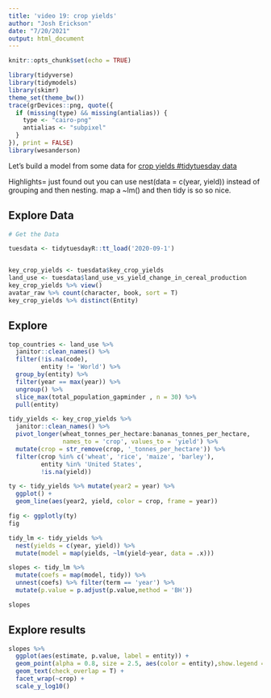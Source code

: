 ```yaml
---
title: 'video 19: crop yields'
author: "Josh Erickson"
date: "7/20/2021"
output: html_document
---
```



```r
knitr::opts_chunk$set(echo = TRUE)
```

```r
library(tidyverse)
library(tidymodels)
library(skimr)
theme_set(theme_bw())
trace(grDevices::png, quote({
  if (missing(type) && missing(antialias)) {
    type <- "cairo-png"
    antialias <- "subpixel"
  }
}), print = FALSE)
library(wesanderson)
```

Let's build a model from some data for [crop yields #tidytuesday data](https://github.com/rfordatascience/tidytuesday/blob/master/data/2020/2020-09-1/readme.md)

Highlights= just found out you can use nest(data = c(year, yield)) instead of grouping and then nesting. map a ~lm() and then tidy is so so nice. 

## Explore Data

```r
# Get the Data

tuesdata <- tidytuesdayR::tt_load('2020-09-1')


key_crop_yields <- tuesdata$key_crop_yields
land_use <- tuesdata$land_use_vs_yield_change_in_cereal_production
key_crop_yields %>% view()
avatar_raw %>% count(character, book, sort = T)
key_crop_yields %>% distinct(Entity)
```

## Explore 


```r
top_countries <- land_use %>% 
  janitor::clean_names() %>% 
  filter(!is.na(code),
         entity != 'World') %>% 
  group_by(entity) %>% 
  filter(year == max(year)) %>% 
  ungroup() %>% 
  slice_max(total_population_gapminder , n = 30) %>% 
  pull(entity)
```


```r
tidy_yields <- key_crop_yields %>% 
  janitor::clean_names() %>% 
  pivot_longer(wheat_tonnes_per_hectare:bananas_tonnes_per_hectare,
               names_to = 'crop', values_to = 'yield') %>% 
  mutate(crop = str_remove(crop, '_tonnes_per_hectare')) %>% 
  filter(crop %in% c('wheat', 'rice', 'maize', 'barley'),
         entity %in% 'United States',
         !is.na(yield))
```


```r
ty <- tidy_yields %>% mutate(year2 = year) %>% 
  ggplot() + 
  geom_line(aes(year2, yield, color = crop, frame = year)) 

fig <- ggplotly(ty)
fig
```


```r
tidy_lm <- tidy_yields %>% 
  nest(yields = c(year, yield)) %>% 
  mutate(model = map(yields, ~lm(yield~year, data = .x)))

slopes <- tidy_lm %>% 
  mutate(coefs = map(model, tidy)) %>% 
  unnest(coefs) %>% filter(term == 'year') %>% 
  mutate(p.value = p.adjust(p.value,method = 'BH'))

slopes

```


## Explore results

```r
slopes %>% 
  ggplot(aes(estimate, p.value, label = entity)) +
  geom_point(alpha = 0.8, size = 2.5, aes(color = entity),show.legend = F) +
  geom_text(check_overlap = T) +
  facet_wrap(~crop) + 
  scale_y_log10()
```

























